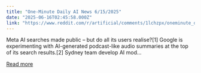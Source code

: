```yaml
---
title: "One-Minute Daily AI News 6/15/2025"
date: "2025-06-16T02:45:58.000Z"
link: "https://www.reddit.com/r/artificial/comments/1lchzpx/oneminute_daily_ai_news_6152025/"
---
```


Meta AI searches made public – but do all its users realise?[1]
 Google is experimenting with AI-generated podcast-like audio summaries at the top of its search results.[2]
 Sydney team develop AI mod...

[Read more](https://www.reddit.com/r/artificial/comments/1lchzpx/oneminute_daily_ai_news_6152025/)
